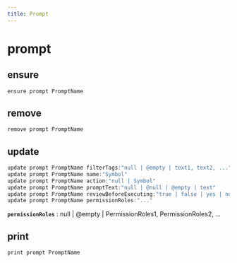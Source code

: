 ```yaml
---
title: Prompt
---
```


# prompt

## ensure

```js filename="Terminal" copy
ensure prompt PromptName
```


## remove

```js filename="Terminal" copy
remove prompt PromptName
```


## update

```js filename="Terminal" copy
update prompt PromptName filterTags:"null | @empty | text1, text2, ..."
update prompt PromptName name:"Symbol"
update prompt PromptName action:"null | Symbol"
update prompt PromptName promptText:"null | @null | @empty | text"
update prompt PromptName reviewBeforeExecuting:"true | false | yes | no"
update prompt PromptName permissionRoles:"..."
```

**`permissionRoles`**
 : null | @empty | PermissionRoles1, PermissionRoles2, ...


## print

```js filename="Terminal" copy
print prompt PromptName
```



